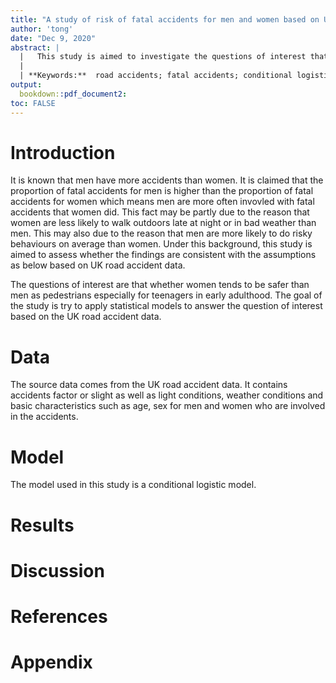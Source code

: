 ---
title: "A study of risk of fatal accidents for men and women based on UK road accident data"
author: 'tong'
date: "Dec 9, 2020"
abstract: |
  |   This study is aimed to investigate the questions of interest that whether women tends to be safer than men as pedestrians especially for teenagers in early adulthood. The goal of the study is try to apply statistical models such as conditional logistic model to answer the question of interest based on the UK road accident data. This study found that the women in teenagers or in early adulthood are indeed tend to be more safer than men as pedestrians that shows a significant lower proportion involved in fatal accidents.
  |
  | **Keywords:**  road accidents; fatal accidents; conditional logistic model
output:
  bookdown::pdf_document2:
toc: FALSE
---


# Introduction

It is known that men have more accidents than women. It is claimed that the proportion of fatal accidents for men is higher than the proportion of fatal accidents for women which means men are more often invovled with fatal accidents that women did. This fact may be partly due to the reason that women are less likely to 
walk outdoors late at night or in bad weather than men. This may also due to the reason that men are more likely to do risky behaviours on average than women. Under this background, this study is aimed to assess whether the findings  are consistent with the assumptions as below based on UK road accident data. 

The questions of interest are that whether women tends to be safer than men as pedestrians especially for teenagers in early adulthood. The goal of the study is try to apply statistical models to answer the question of interest based on the UK road accident data.


# Data

The source data comes from the UK road accident data. It contains accidents factor or slight as well as light conditions, weather conditions and basic characteristics such as age, sex for men and women who are involved in the accidents.


# Model 

The model used in this study is a conditional logistic model.

# Results


# Discussion


# References

# Appendix







